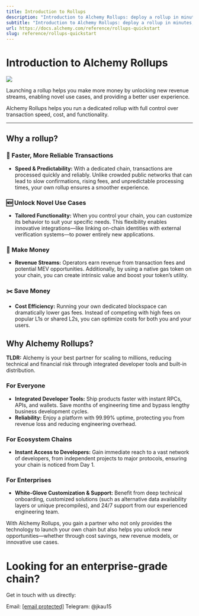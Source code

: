 ```yaml
---
title: Introduction to Rollups
description: "Introduction to Alchemy Rollups: deploy a rollup in minutes, no code required, using our all-in-one infrastructure."
subtitle: "Introduction to Alchemy Rollups: deploy a rollup in minutes, no code required, using our all-in-one infrastructure."
url: https://docs.alchemy.com/reference/rollups-quickstart
slug: reference/rollups-quickstart
---
```


# Introduction to Alchemy Rollups

![](0fd597603aed1b6b4d7e18de93b91204790f8af904984181b417a3d55fb09def-image.png)

Launching a rollup helps you make more money by unlocking new revenue streams, enabling novel use cases, and providing a better user experience.

Alchemy Rollups helps you run a dedicated rollup with full control over transaction speed, cost, and functionality.

***

## Why a rollup?

### 🚄 Faster, More Reliable Transactions

* **Speed & Predictability:** With a dedicated chain, transactions are processed quickly and reliably. Unlike crowded public networks that can lead to slow confirmations, rising fees, and unpredictable processing times, your own rollup ensures a smoother experience.

### 🆕 Unlock Novel Use Cases

* **Tailored Functionality:** When you control your chain, you can customize its behavior to suit your specific needs. This flexibility enables innovative integrations—like linking on-chain identities with external verification systems—to power entirely new applications.

### 💸 Make Money

* **Revenue Streams:** Operators earn revenue from transaction fees and potential MEV opportunities. Additionally, by using a native gas token on your chain, you can create intrinsic value and boost your token’s utility.

### ✂️ Save Money

* **Cost Efficiency:** Running your own dedicated blockspace can dramatically lower gas fees. Instead of competing with high fees on popular L1s or shared L2s, you can optimize costs for both you and your users.

## Why Alchemy Rollups?

**TLDR:** Alchemy is your best partner for scaling to millions, reducing technical and financial risk through integrated developer tools and built-in distribution.

### For Everyone

* **Integrated Developer Tools:** Ship products faster with instant RPCs, APIs, and wallets. Save months of engineering time and bypass lengthy business development cycles.
* **Reliability:** Enjoy a platform with 99.99% uptime, protecting you from revenue loss and reducing engineering overhead.

### For Ecosystem Chains

* **Instant Access to Developers:** Gain immediate reach to a vast network of developers, from independent projects to major protocols, ensuring your chain is noticed from Day 1.

### For Enterprises

* **White-Glove Customization & Support:** Benefit from deep technical onboarding, customized solutions (such as alternative data availability layers or unique precompiles), and 24/7 support from our experienced engineering team.

With Alchemy Rollups, you gain a partner who not only provides the technology to launch your own chain but also helps you unlock new opportunities—whether through cost savings, new revenue models, or innovative use cases.

# Looking for an enterprise-grade chain?

Get in touch with us directly:

Email: [\[email protected\]](/cdn-cgi/l/email-protection#83e9ecede2f7ebe2edc3e2efe0ebe6eefaade0ecee) Telegram: @jkau15
